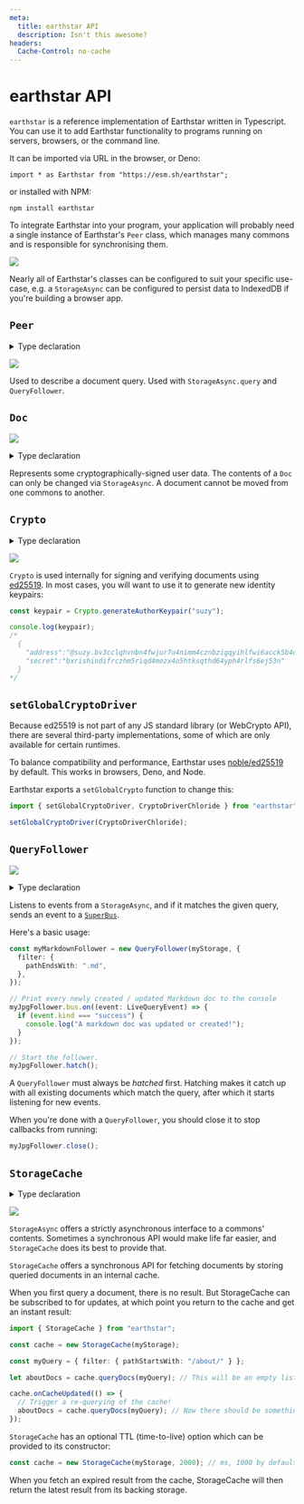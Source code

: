 ```yaml
---
meta:
  title: earthstar API
  description: Isn't this awesome?
headers:
  Cache-Control: no-cache
---
```


# earthstar API

`earthstar` is a reference implementation of Earthstar written in Typescript. You can use it to add Earthstar functionality to programs running on servers, browsers, or the command line.

It can be imported via URL in the browser, or Deno:

```
import * as Earthstar from "https://esm.sh/earthstar";
```

or installed with NPM:

```
npm install earthstar
```

To integrate Earthstar into your program, your application will probably need a single instance of Earthstar's `Peer` class, which manages many commons and is responsible for synchronising them.

![](/api-images/outline.jpg)

Nearly all of Earthstar's classes can be configured to suit your specific use-case, e.g. a `StorageAsync` can be configured to persist data to IndexedDB if you're building a browser app.

## `Peer`

<details>
<summary>Type declaration</summary>
```ts
interface Peer {
  // TODO: oops, or should we have storage IDs instead of peer IDs?
  peerId: PeerId;

hasWorkspace(address: string): boolean;
workspaces(): string[];
storages(): IStorageAsync[];
size(): number;
getStorage(address: string): IStorageAsync | undefined;

// setters
addStorage(storage: IStorageAsync): Promise<void>;
removeStorageByWorkspace(address: string): Promise<void>;
removeStorage(storage: IStorageAsync): Promise<void>;
}

````
</details>

![](/api-images/peer.jpg)

A `Peer` is responsible for managing many `StorageAsync`, and synchronising them across different transports.

```ts
const myPeer = new Peer();

myPeer.workspaces();
// [] - Nothing here yet!
// Learn how to add storages in the StorageAsync section.
```

## `StorageAsync`

<details>
<summary>Type Declaration</summary>
```ts
interface IStorageAsync {
  storageId: StorageId;
  workspace: WorkspaceAddress;
  formatValidator: IFormatValidator;
  storageDriver: IStorageDriverAsync;
  bus: Superbus<StorageBusChannel>;

  //--------------------------------------------------
  // LIFECYCLE

  isClosed(): boolean;
  close(erase: boolean): Promise<void>;

  //--------------------------------------------------
  // GET

  // this one is synchronous
  getMaxLocalIndex(): number;

  // these should all return frozen docs
  getDocsAfterLocalIndex(
    historyMode: HistoryMode,
    startAfter: LocalIndex,
    limit?: number
  ): Promise<Doc[]>;
  getAllDocs(): Promise<Doc[]>;
  getLatestDocs(): Promise<Doc[]>;
  getAllDocsAtPath(path: Path): Promise<Doc[]>;
  getLatestDocAtPath(path: Path): Promise<Doc | undefined>;

  queryDocs(query?: Query): Promise<Doc[]>;

  //    queryPaths(query?: Query): Path[];
  //    queryAuthors(query?: Query): AuthorAddress[];

  //--------------------------------------------------
  // SET

  set(keypair: AuthorKeypair, docToSet: DocToSet): Promise<IngestEvent>;

  // this should freeze the incoming doc if needed
  ingest(doc: Doc): Promise<IngestEvent>;

  // Overwrite every doc from this author, including history versions, with an empty doc.
  overwriteAllDocsByAuthor(
    keypair: AuthorKeypair
  ): Promise<number | ValidationError>;
}
```
</details>

![](/api-images/storage.jpg)

A local replica of a commons' documents. Provides operations for querying and setting documents.

```ts
import { StorageAsync, ValidatorEs4, StorageDriverMemory } from "earthstar";

// Construct a storage
const myStorage = new StorageAsync(
  // Needs a commons address
  `+myCommons.a8puorlpz1`,
  // At least one validator
  [ValidatorEs4],
  // And a driver to teach it how to read and write documents
  StorageDriverMemory
);

// Query for documents
const txtResults = myStorage.query({
  filter: {
    pathEndsWith: ".txt"
  }
});

// Set a document
await myStorage.set(myKeypair, {
  format: "es.4",
  path: "notes/ink.txt",
  content: "Don't forget to get some new ink."
});

```

## Storage drivers

![](/api-images/storagedriver.jpg)

Earthstar can be used on in browsers, on servers, or on the command line. There's no single way to persist data in all these environments, which is why `StorageAsync` is able to use different `StorageDrivers` suited to the environment its being used in.

Built-in Universal drivers:

- `StorageDriverMemory` (no persistence)

Web platform drivers:

- `StorageDriverLocalStorage`
- `StorageDriverIndexedDB`

It's possible to create your own storage drivers which conform to `IStorage`.

## Validators

![](/api-images/validator.jpg)

Earthstar commons are able to store documents of different formats. But most of the time, you'll want to use the built-in one from this library: `es.4`. As such, Earthstar currenly only offers one format validator: `ValidatorEs4`.

Every time a new document is ingested by a `StorageAsync` it is checked by a validator.  In the case of `ValidatorEs4`, it checks whether a document's signature matches its  author, space address, and content.

## `Query`

<details>
<summary>Type declaration</summary>
```ts
export interface Query {
  // for each property, the first option is the default if it's omitted

// this is in the order that processing happens:

// first, limit to latest docs or all docs
historyMode?: HistoryMode;

// then iterate in this order
// "path ASC" is actually "path ASC then break ties with timestamp DESC"
// "path DESC" is the reverse of that
orderBy?: "path ASC" | "path DESC" | "localIndex ASC" | "localIndex DESC";

// start iterating immediately after this item (e.g. get items which are > startAfter)
startAfter?: {
// only when ordering by localIndex
localIndex?: number;
// only when ordering by path
path?: string;
};

// then apply filters, if any
filter?: QueryFilter;

// stop iterating after this number of docs
limit?: number;
// TODO: limitBytes
}

````

</details>

![](/api-images/query.jpg)

Used to describe a document query. Used with `StorageAsync.query` and `QueryFollower`.

## `Doc`

![](/api-images/doc.jpg)

<details>
<summary>Type declaration</summary>
```ts
interface Doc {
    format: string,
    author: string,
    content: string,
    contentHash: string,
    deleteAfter: number | null,
    path: string,
    signature: string,
    timestamp: number,
    workspace: string,
}
```
</details>

Represents some cryptographically-signed user data. The contents of a `Doc` can only be changed via `StorageAsync`. A document cannot be moved from one commons to another.

## `Crypto`

<details>
<summary>Type declaration</summary>
```ts
interface Crypto {
    sha256base32(input: string | Uint8Array): Base32String;
    generateAuthorKeypair(name: string): AuthorKeypair | ValidationError;
    sign(keypair: AuthorKeypair, msg: string | Uint8Array): Base32String | ValidationError;
    verify(authorAddress: AuthorAddress, sig: Base32String, msg: string | Uint8Array): boolean;
    checkAuthorKeypairIsValid(keypair: AuthorKeypair): true | ValidationError;
}
```
</details>

![](/api-images/crypto.jpg)

`Crypto` is used internally for signing and verifying documents using [ed25519](https://ed25519.cr.yp.to). In most cases, you will want to use it to generate new identity keypairs:

```ts
const keypair = Crypto.generateAuthorKeypair("suzy");

console.log(keypair);
/*
  {
    "address":"@suzy.bv3cclqhvnbn4fwjur7u4nimm4cznbzigqyihlfwi6acck5b4q54q",
    "secret":"bxrishindifrczhm5riqd4mozx4o5htksqthd64yph4rlfs6ej53n"
  }
*/
```

## `setGlobalCryptoDriver`

Because ed25519 is not part of any JS standard library (or WebCrypto API), there are several third-party implementations, some of which are only available for certain runtimes.

To balance compatibility and performance, Earthstar uses [noble/ed25519](https://github.com/paulmillr/noble-ed25519) by default. This works in browsers, Deno, and Node.

Earthstar exports a `setGlobalCrypto` function to change this:

```ts
import { setGlobalCryptoDriver, CryptoDriverChloride } from "earthstar";

setGlobalCryptoDriver(CryptoDriverChloride);
```

## `QueryFollower`

![](/api-images/queryfollower.jpg)

<details>
<summary>Type declaration</summary>
```ts
interface IQueryFollower {
    storage: IStorageAsync;
    query: Query;
    bus: Simplebus<LiveQueryEvent>;
    state(): QueryFollowerState;
    hatch(): Promise<void>;
    close(): Promise<void>;
}
```

</details>

Listens to events from a `StorageAsync`, and if it matches the given query, sends an event to a [`SuperBus`](https://github.com/cinnamon-bun/superbus).

Here's a basic usage:

```ts
const myMarkdownFollower = new QueryFollower(myStorage, {
  filter: {
    pathEndsWith: ".md",
  },
});

// Print every newly created / updated Markdown doc to the console
myJpgFollower.bus.on((event: LiveQueryEvent) => {
  if (event.kind === "success") {
    console.log("A markdown doc was updated or created!");
  }
});

// Start the follower.
myJpgFollower.hatch();
```

A `QueryFollower` must always be _hatched_ first. Hatching makes it catch up with all existing documents which match the query, after which it starts listening for new events.

When you're done with a `QueryFollower`, you should close it to stop callbacks from running:

```ts
myJpgFollower.close();
```

## `StorageCache`

<details>
<summary>Type declaration</summary>

```ts
interface StorageCache {
  getAllDocs(): Doc[];
  getLatestDocs(): Doc[];
  getAllDocsAtPath(path: Path): Doc[];
  getLatestDocAtPath(path: Path): Doc | undefined;
  queryDocs(query: Query): Doc[];

  // These methods remain asynchronous!
  set(keypair: AuthorKeypair, docToSet: DocToSet): Promise<IngestEvent>;
  overwriteAllDocsByAuthor(
    keypair: AuthorKeypair
  ): Promise<number | ValidationError>;

  // Subscribe to cache updates. Returns a fn to unsubscribe.
  onCacheUpdated(callback: () => void | (() => Promise<void>)): () => void;
}
```

</details>

![](/api-images/storagecache.jpg)

`StorageAsync` offers a strictly asynchronous interface to a commons' contents. Sometimes a synchronous API would make life far easier, and `StorageCache` does its best to provide that.

`StorageCache` offers a synchronous API for fetching documents by storing queried documents in an internal cache.

When you first query a document, there is no result. But StorageCache can be subscribed to for updates, at which point you return to the cache and get an instant result:

```ts
import { StorageCache } from "earthstar";

const cache = new StorageCache(myStorage);

const myQuery = { filter: { pathStartsWith: "/about/" } };

let aboutDocs = cache.queryDocs(myQuery); // This will be an empty list.

cache.onCacheUpdated(() => {
  // Trigger a re-querying of the cache!
  aboutDocs = cache.queryDocs(myQuery); // Now there should be something in there.
});
```

`StorageCache` has an optional TTL (time-to-live) option which can be provided to its constructor:

```ts
const cache = new StorageCache(myStorage, 2000); // ms, 1000 by default
```

When you fetch an expired result from the cache, StorageCache will then return the latest result from its backing storage.
